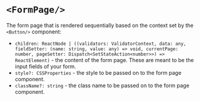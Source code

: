 # `<FormPage/>`

The form page that is rendered sequentially based on the context set by the `<Button/>` component:
- `children: ReactNode | ((validators: ValidatorContext, data: any, fieldSetter: (name: string, value: any) => void, currentPage: number, pageSetter: Dispatch<SetStateAction<number>>) => ReactElement)` - the content of the form page. These are meant to be the input fields of your form.
- `style?: CSSProperties` - the style to be passed on to the form page component.
- `className?: string` - the class name to be passed on to the form page component.